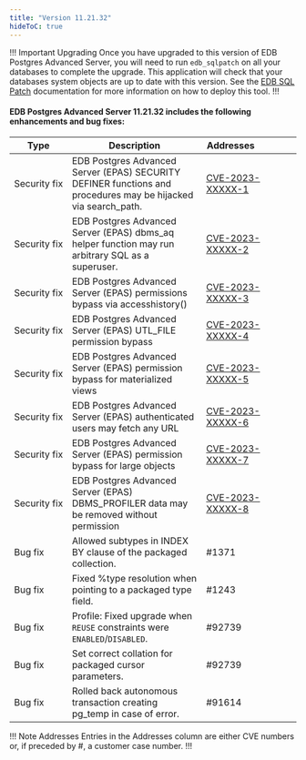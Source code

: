 ```yaml
---
title: "Version 11.21.32"
hideToC: true
---
```


!!! Important Upgrading
Once you have upgraded to this version of EDB Postgres Advanced Server, you will need to run `edb_sqlpatch` on all your databases to complete the upgrade. This application will check that your databases system objects are up to date with this version. See the [EDB SQL Patch](/tools/edb_sqlpatch) documentation for more information on how to deploy this tool.
!!!

#### EDB Postgres Advanced Server 11.21.32 includes the following enhancements and bug fixes:

| Type           | Description                                                                                                                          |   Addresses&nbsp;&nbsp;&nbsp;&nbsp;&nbsp;&nbsp;&nbsp;&nbsp;&nbsp;&nbsp;&nbsp;&nbsp;&nbsp;&nbsp;&nbsp; |
| -------------- | -------------------------------------------------------------------------------------------------------------------------------------|  --------------------- |
| Security&nbsp;fix |  EDB Postgres Advanced Server (EPAS) SECURITY DEFINER functions and procedures may be hijacked via search_path. | [CVE-2023-XXXXX-1](/security/advisories/cve2023xxxxx1/) | 11+
| Security&nbsp;fix |  EDB Postgres Advanced Server (EPAS) dbms_aq helper function may run arbitrary SQL as a superuser. | [CVE-2023-XXXXX-2](/security/advisories/cve2023xxxxx2/) | 11+
| Security&nbsp;fix |  EDB Postgres Advanced Server (EPAS) permissions bypass via accesshistory() | [CVE-2023-XXXXX-3](/security/advisories/cve2023xxxxx3/) | 11+
| Security&nbsp;fix |  EDB Postgres Advanced Server (EPAS) UTL_FILE permission bypass | [CVE-2023-XXXXX-4](/security/advisories/cve2023xxxxx4/) | 11+
| Security&nbsp;fix |  EDB Postgres Advanced Server (EPAS) permission bypass for materialized views | [CVE-2023-XXXXX-5](/security/advisories/cve2023xxxxx5/) | 11+
| Security&nbsp;fix |  EDB Postgres Advanced Server (EPAS) authenticated users may fetch any URL | [CVE-2023-XXXXX-6](/security/advisories/cve2023xxxxx6/) | 11+
| Security&nbsp;fix |  EDB Postgres Advanced Server (EPAS) permission bypass for large objects | [CVE-2023-XXXXX-7](/security/advisories/cve2023xxxxx7/) | 11+
| Security&nbsp;fix |  EDB Postgres Advanced Server (EPAS) DBMS_PROFILER data may be removed without permission | [CVE-2023-XXXXX-8](/security/advisories/cve2023xxxxx8/) | 11+
| Bug&nbsp;fix | Allowed subtypes in INDEX BY clause of the packaged collection. | #1371 | 11+
| Bug&nbsp;fix | Fixed %type resolution when pointing to a packaged type field. | #1243 | 11+
| Bug&nbsp;fix | Profile: Fixed upgrade when `REUSE` constraints were `ENABLED`/`DISABLED`. | #92739 | 11+
| Bug&nbsp;fix | Set correct collation for packaged cursor parameters. | #92739 | 11+
| Bug&nbsp;fix | Rolled back autonomous transaction creating pg_temp in case of error. | #91614 | 11+


!!! Note Addresses
Entries in the Addresses column are either CVE numbers or, if preceded by #, a customer case number.
!!!
